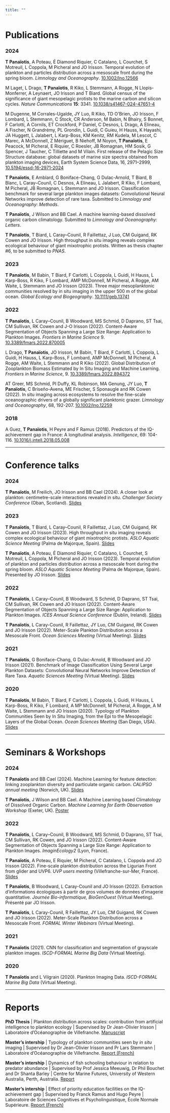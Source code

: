 ```yaml
---
title: ""
---
```


# Publications

### 2024

**T Panaïotis**, A Poteau, É Diamond Riquier, C Catalano, L Courchet, S Motreuil, L Coppola, M Picheral and JO Irisson. Temporal evolution of plankton and particles distribution across a mesoscale front during the spring bloom. *Limnology and Oceanography*. [10.1002/lno.12566](https://doi.org/10.1002/lno.12566)

M Laget, L Drago, **T Panaïotis**, R Kiko, L Stemmann, A Rogge, N Llopis-Monferrer, A Leynaert, JO Irisson and T Biard. Global census of the significance of giant mesopelagic protists to the marine carbon and silicon cycles. *Nature Communications* **15**: 3341. [10.1038/s41467-024-47651-4](http://dx.doi.org/10.1038/s41467-024-47651-4)

M Dugenne, M Corrales-Ugalde, JY Luo, R Kiko, TD O'Brien, JO Irisson, F Lombard, L Stemmann, C Stock, CR Anderson, M Babin, N Bhairy, S Bonnet, F Carlotti, A Cornils, ET Crockford, P Daniel, C Desnos, L Drago, A Elineau, A Fischer, N Grandrémy, PL Grondin, L Guidi, C Guieu, H Hauss, K Hayashi, JA Huggett, L Jalabert, L Karp-Boss, KM Kenitz, RM Kudela, M Lescot, C Marec, A McDonnell, Z Mériguet, B Niehoff, M Noyon, **T Panaïotis**, E Peacock, M Picheral, E Riquier, C Roesler, JB Romagnan, HM Sosik, G Spencer, J Taucher, C Tilliette and M Vilain. First release of the Pelagic Size Structure database: global datasets of marine size spectra obtained from plankton imaging devices, Earth System Science Data, 16, 2971–2999, [10.5194/essd-16-2971-2024](https://doi.org/10.5194/essd-16-2971-2024)

**T Panaïotis**, E Amblard, G Boniface-Chang, G Dulac-Arnold, T Biard, B Blanc, L Caray--Counil, C Desnos, A Elineau, L Jalabert, R Kiko, F Lombard, M Picheral, JB Romagnan, L Stemmann and JO Irisson. Classification benchmark for several large plankton images datasets: Convolutional Neural Networks improve detection of rare taxa. Submitted to *Limnology and Oceanography: Methods*.

**T Panaïotis**, J Wilson and BB Cael. A machine learning-based dissolved organic carbon climatology. Submitted to *Limnology and Oceanography: Letters*.

**T Panaïotis**, T Biard, L Caray--Counil, R Faillettaz, J Luo, CM Guigand, RK Cowen and JO Irisson. High throughput in situ imaging reveals complex ecological behaviour of giant mixotrophic protists. Written as thesis chapter #6, to be submitted to *PNAS*.

### 2023

**T Panaïotis**, M Babin, T Biard, F Carlotti, L Coppola, L Guidi, H Hauss, L Karp-Boss, R Kiko, F Lombard, AMP McDonnell, M Picheral, A Rogge, AM Waite, L Stemmann and JO Irisson (2023). Three major mesoplanktonic communities resolved by in situ imaging in the upper 500 m of the global ocean. *Global Ecology and Biogeography*. [10.1111/geb.13741](https://doi.org/10.1111/geb.13741)

### 2022

**T Panaïotis**, L Caray--Counil, B Woodward, MS Schmid, D Daprano, ST Tsai, CM Sullivan, RK Cowen and J-O Irisson (2022). Content-Aware Segmentation of Objects Spanning a Large Size Range: Application to Plankton Images. *Frontiers in Marine Science* 9. [10.3389/fmars.2022.870005](https://doi.org/10.3389/fmars.2022.870005)

L Drago, **T Panaïotis**, JO Irisson, M Babin, T Biard, F Carlotti, L Coppola, L Guidi, H Hauss, L Karp-Boss, F Lombard, AMP McDonnell, M Picheral, A Rogge, AM Waite, L Stemmann and R Kiko (2022). Global Distribution of Zooplankton Biomass Estimated by In Situ Imaging and Machine Learning. *Frontiers in Marine Science*, 9. [10.3389/fmars.2022.894372](https://doi.org/10.3389/fmars.2022.894372)

AT Greer, MS Schmid, PI Duffy, KL Robinson, MA Genung, JY Luo, **T Panaïotis**, C Briseño-Avena, ME Frischer, S Sponaugle and RK Cowen (2022). In situ imaging across ecosystems to resolve the fine-scale oceanographic drivers of a globally significant planktonic grazer. *Limnology and Oceanography*, 68, 192-207. [10.1002/lno.12259](https://doi.org/10.1002/lno.12259)

### 2018

A Guez, **T Panaïotis**, H Peyre and F Ramus (2018). Predictors of the IQ-achievement gap in France: A longitudinal analysis. *Intelligence*, 69: 104-116. [10.1016/j.intell.2018.05.008](https://doi.org/10.1016/j.intell.2018.05.008)

------------------------------------------------------------------------

# Conference talks

### 2024

**T Panaïotis**, M Freilich, JO Irisson and BB Cael (2024). A closer look at plankton: centimetre-scale interactions revealed in situ. *Challenger Society Conference* (Oban, Scotland). [Slides](reports/2024_challenger_distances.pdf)

### 2023

**T Panaïotis**, T Biard, L Caray--Counil, R Faillettaz, J Luo, CM Guigand, RK Cowen and JO Irisson (2023). High throughput in situ imaging reveals complex ecological behaviour of giant mixotrophic protists. *ASLO Aquatic Science Meeting* (Palma de Majorque, Spain). [Slides](reports/2023_aslo_rhizaria.pdf)

**T Panaïotis**, A Poteau, É Diamond Riquier, C Catalano, L Courchet, S Motreuil, L Coppola, M Picheral and JO Irisson (2023). Temporal evolution of plankton and particles distribution across a mesoscale front during the spring bloom. *ASLO Aquatic Science Meeting* (Palma de Majorque, Spain). Presented by JO Irisson. [Slides](reports/2023_aslo_glider.pdf)

### 2022

**T Panaïotis**, L Caray--Counil, B Woodward, S Schmid, D Daprano, ST Tsai, CM Sullivan, RK Cowen and JO Irisson (2022). Content-Aware Segmentation of Objects Spanning a Large Size Range: Application to Plankton Images. *ICES Annual Science Conference* (Dublin, Ireland). [Slides](reports/2022_ices_segmentation.pdf)

**T Panaïotis**, L Caray-Counil, R Faillettaz, JY Luo, CM Guigand, RK Cowen and JO Irisson (2022). Meter-Scale Plankton Distribution across a Mesoscale Front. *Ocean Sciences Meeting* (Virtual Meeting). [Slides](reports/2022_osm_distribution.pdf)

### 2021

**T Panaïotis**, G Boniface-Chang, G Dulac-Arnold, B Woodward and JO Irisson (2021). Benchmark of Image Classification Using Several Large Plankton Datasets: Convolutional Neural Networks Improve Detection of Rare Taxa. *Aquatic Sciences Meeting* (Virtual Meeting). [Slides](reports/2021_aslo_classif.pdf)

### 2020

**T Panaïotis**, M Babin, T Biard, F Carlotti, L Coppola, L Guidi, H Hauss, L Karp-Boss, R Kiko, F Lombard, A MP McDonnell, M Picheral, A Rogge, A M Waite, L Stemmann and JO Irisson (2020). Typology of Plankton Communities Seen by In Situ Imaging, from the Epi to the Mesopelagic Layers of the Global Ocean. *Ocean Sciences Meeting* (San Diego, USA). [Slides](reports/2020_osm_typology.pdf)

------------------------------------------------------------------------

# Seminars & Workshops

### 2024

**T Panaïotis** and BB Cael (2024). Machine Learning for feature detection: linking zooplankton diversity and particulate organic carbon. *CALIPSO annual meeting* (Norwich, UK). [Slides](reports/2024_calipso_ml.pdf)

**T Panaïotis**, J Wilson and BB Cael. A Machine Learning based Climatology of Dissolved Organic Carbon. *Machine Learning for Earth Observation Workshop* (Exeter, UK). [Poster](reports/Poster_DOC.pdf)

### 2022

**T Panaïotis**, L Caray--Counil, B Woodward, MS Schmid, D Daprano, ST Tsai, CM Sullivan, RK Cowen, and JO Irisson (2022). Content-Aware Segmentation of Objects Spanning a Large Size Range: Application to Plankton Images. *ImaginEcology2* (Lyon, France).

**T Panaïotis**, A Poteau, E Riquier, M Picheral, C Catalano, L Coppola and JO Irisson (2022). Fine-scale plankton distribution across the Ligurian Front from glider and UVP6. *UVP users meeting* (Villefranche-sur-Mer, France). [Slides](reports/2022_uvp_meeting.pdf)

**T Panaïotis**, B Woodward, L Caray-Counil and JO Irisson (2022). Extraction d'informations écologiques à partir de gros volumes de données d'imagerie quantitative. *Journée Bio-informatique, BioGenOuest* (Virtual Meeting). Présenté par JO Irisson.

**T Panaïotis**, L Caray-Counil, R Faillettaz, JY Luo, CM Guigand, RK Cowen and JO Irisson (2022). Meter-Scale Plankton Distribution across a Mesoscale Front. *FORMAL Winter Webinars* (Virtual Meeting).

### 2021

**T Panaïotis** (2021). CNN for classification and segmentation of grayscale plankton images. *ISCD-FORMAL Marine Big Data* (Virtual Meeting).

### 2020

**T Panaïotis** and L Vilgrain (2020). Plankton Imaging Data. *ISCD-FORMAL Marine Big Data* (Virtual Meeting).

------------------------------------------------------------------------

# Reports

**PhD Thesis** \| Plankton distribution across scales: contribution from artificial intelligence to plankton ecology \| Supervised by Dr Jean-Olivier Irisson \| Laboratoire d'Océanographie de Villefranche. [Manuscript](reports/panaiotis_thesis_revised.pdf){target="_blank"}

**Master's intership** \| Typology of plankton communities seen by *in situ* imaging \| Supervised by Dr Jean-Olivier Irisson and Pr Lars Stemmann \| Laboratoire d'Océanographie de Villefranche. [Report (French)](reports/Rapport_M2_Thelma_Panaiotis.pdf){target="_blank"}

**Master's intership** \| Dynamics of fish schooling behaviour in relation to predator abundance \| Supervised by Prof Jessica Meeuwig, Dr Phil Bouchet and Dr Shanta Barley \| Centre for Marine Futures, University of Western Australia, Perth, Australia. [Report](reports/PANAIOTIS_ARPE_Thesis_final.pdf){target="_blank"}

**Master's intership** \| Effect of priority education facilities on the IQ-achievement gap \| Supervised by Franck Ramus and Hugo Peyre \| Laboratoire de Sciences Cognitives et Psycholinguistique, École Normale Supérieure. [Report (French)](reports/Rapport%20stage%20M1.pdf){target="_blank"}
